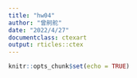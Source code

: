 ```yaml
---
title: "hw04"
author: "曾舸舵"
date: "2022/4/27"
documentclass: ctexart
output: rticles::ctex
---
```


```r
knitr::opts_chunk$set(echo = TRUE)
```

